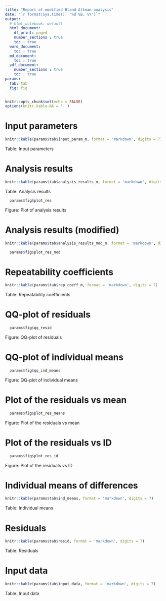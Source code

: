 ```yaml
---
title: "Report of modified Bland Altman-analysis"
date: "`r format(Sys.time(), '%d %B, %Y')`"
output: 
  # html_notebook: default
  html_document:
    df_print: paged
    number_sections : true
    toc : true
  word_document:
    toc : true
  md_document: 
    toc : true
  pdf_document:
    number_sections : true
    toc : true
params:
  tab: tab
  fig: fig
---
```


```r
knitr::opts_chunk$set(echo = FALSE)
options(knitr.kable.NA = '-')
```

# Input parameters
```r
knitr::kable(params$tab$input_param_m, format = 'markdown', digits = 7)
```
Table: Input parameters

# Analysis results
```r
knitr::kable(params$tab$analysis_results_m, format = 'markdown', digits = 7)
```
Table: Analysis results

```r
  params$fig$plot_res
```
Figure: Plot of analysis results

# Analysis results (modified)
```r
knitr::kable(params$tab$analysis_results_mod_m, format = 'markdown', digits = 7, caption = "Analysis results (modified)")
```

```r
  params$fig$plot_res_mod
```

# Repeatability coefficients
```r
knitr::kable(params$tab$rep_coeff_m, format = 'markdown', digits = 7)
```
Table: Repeatability coefficients

# QQ-plot of residuals
```r
  params$fig$qq_resid
```
Figure: QQ-plot of residuals

# QQ-plot of individual means
```r
  params$fig$qq_ind_means
```
Figure: QQ-plot of individual means

# Plot of the residuals vs mean
```r
  params$fig$plot_res_means
```
Figure: Plot of the residuals vs mean

# Plot of the residuals vs ID
```r
  params$fig$plot_res_id
```
Figure: Plot of the residuals vs ID

# Individual means of differences
```r
knitr::kable(params$tab$ind_means, format = 'markdown', digits = 7)
```
Table: Individual means

# Residuals
```r
knitr::kable(params$tab$resid, format = 'markdown', digits = 7)
```
Table: Residuals

# Input data
```r
knitr::kable(params$tab$input_data, format = 'markdown', digits = 7)
```
Table: Input data
